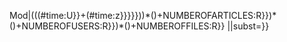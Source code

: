<includeonly>{{{{{subst|}}}Mod|((({{{{{subst|}}}#time:U}}+({{{2|{{{{{subst|}}}#time:z}}}}}))*({{{3|89}}})+{{{{{subst|}}}NUMBEROFARTICLES:R}})*({{{3|89}}})+{{{{{subst|}}}NUMBEROFUSERS:R}})*({{{3|89}}})+{{{{{subst|}}}NUMBEROFFILES:R}}
|{{{1|100}}}|subst={{{subst|}}}}}</includeonly><noinclude>
{{documentation}}
</noinclude>